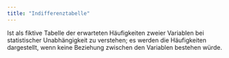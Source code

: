 ```yaml
---
title: "Indifferenztabelle"
---
```


Ist als fiktive Tabelle der erwarteten Häufigkeiten zweier Variablen bei statistischer Unabhängigkeit zu verstehen; es werden die Häufigkeiten dargestellt, wenn keine Beziehung zwischen den Variablen bestehen würde.


